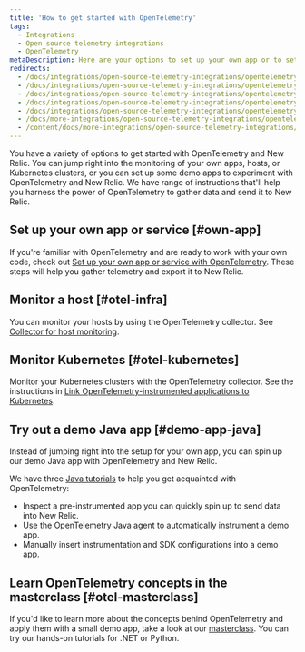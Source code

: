 ```yaml
---
title: 'How to get started with OpenTelemetry'
tags:
  - Integrations
  - Open source telemetry integrations
  - OpenTelemetry
metaDescription: Here are your options to set up your own app or to set up a demo app with OpenTelemetry and New Relic.
redirects:
  - /docs/integrations/open-source-telemetry-integrations/opentelemetry/opentelemetry-quick-start
  - /docs/integrations/open-source-telemetry-integrations/opentelemetry/get-started-opentelemetry-new-relic
  - /docs/integrations/open-source-telemetry-integrations/opentelemetry/set-opentelemetry-new-relic
  - /docs/integrations/open-source-telemetry-integrations/opentelemetry/opentelemetry-quick-start-guide
  - /docs/integrations/open-source-telemetry-integrations/opentelemetry/opentelemetry-architecture-recipes/
  - /docs/more-integrations/open-source-telemetry-integrations/opentelemetry/opentelemetry-quick-start
  - /content/docs/more-integrations/open-source-telemetry-integrations/opentelemetry/opentelemetry-setup
---
```


You have a variety of options to get started with OpenTelemetry and New Relic. You can jump right into the monitoring of your own apps, hosts, or Kubernetes clusters, or you can set up some demo apps to experiment with OpenTelemetry and New Relic. We have range of instructions that'll help you harness the power of OpenTelemetry to gather data and send it to New Relic.

## Set up your own app or service [#own-app]

If you're familiar with OpenTelemetry and are ready to work with your own code, check out [Set up your own app or service with OpenTelemetry](/docs/more-integrations/open-source-telemetry-integrations/opentelemetry/get-started/opentelemetry-set-up-your-app). These steps will help you gather telemetry and export it to New Relic.

## Monitor a host [#otel-infra]

You can monitor your hosts by using the OpenTelemetry collector. See [Collector for host monitoring](/docs/more-integrations/open-source-telemetry-integrations/opentelemetry/collector/opentelemetry-collector-infra-hosts).

## Monitor Kubernetes [#otel-kubernetes]

Monitor your Kubernetes clusters with the OpenTelemetry collector. See the instructions in [Link OpenTelemetry-instrumented applications to Kubernetes](/docs/kubernetes-pixie/kubernetes-integration/advanced-configuration/link-otel-applications-kubernetes/).

## Try out a demo Java app [#demo-app-java]

Instead of jumping right into the setup for your own app, you can spin up our demo Java app with OpenTelemetry and New Relic.

We have three [Java tutorials](/docs/more-integrations/open-source-telemetry-integrations/opentelemetry/opentelemetry-tutorials/opentelemetry-tutorial-java) to help you get acquainted with OpenTelemetry:

* Inspect a pre-instrumented app you can quickly spin up to send data into New Relic.
* Use the OpenTelemetry Java agent to automatically instrument a demo app.
* Manually insert instrumentation and SDK configurations into a demo app.

## Learn OpenTelemetry concepts in the masterclass [#otel-masterclass]

If you'd like to learn more about the concepts behind OpenTelemetry and apply them with a small demo app, take a look at our [masterclass](https://developer.newrelic.com/opentelemetry-masterclass). You can try our hands-on tutorials for .NET or Python.